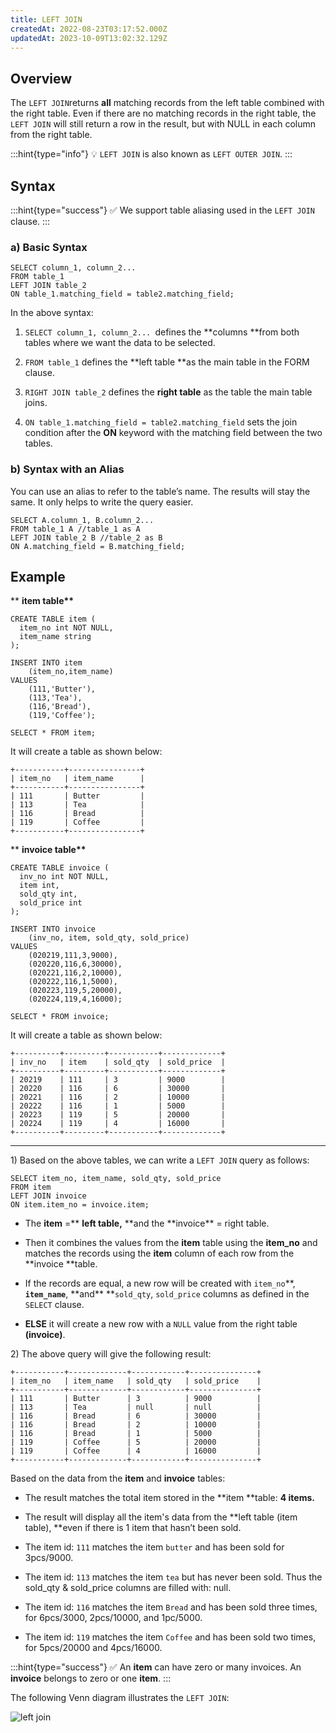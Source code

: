 ```yaml
---
title: LEFT JOIN
createdAt: 2022-08-23T03:17:52.000Z
updatedAt: 2023-10-09T13:02:32.129Z
---
```


## Overview

The `LEFT JOIN`returns **all** matching records from the left table combined with the right table. Even if there are no matching records in the right table, the `LEFT JOIN` will still return a row in the result, but with NULL in each column from the right table.&#x20;

:::hint{type="info"}
💡 `LEFT JOIN` is also known as `LEFT OUTER JOIN`.
:::

## Syntax

:::hint{type="success"}
✅ We support table aliasing used in the `LEFT JOIN` clause.
:::

### a) Basic Syntax

```pgsql
SELECT column_1, column_2...
FROM table_1
LEFT JOIN table_2
ON table_1.matching_field = table2.matching_field;
```

In the above syntax:

1.  `SELECT column_1, column_2... `defines the **columns **from both tables where we want the data to be selected.

2.  &#x20;`FROM table_1` defines the **left table **as the main table in the FORM clause.

3.  `RIGHT JOIN table_2` defines the **right table** as the table the main table joins.

4.  `ON table_1.matching_field = table2.matching_field` sets the join condition after the **ON** keyword with the matching field between the two tables.&#x20;

### b) Syntax with an Alias

You can use an alias to refer to the table’s name. The results will stay the same. It only helps to write the query easier.

```pgsql
SELECT A.column_1, B.column_2...
FROM table_1 A //table_1 as A
LEFT JOIN table_2 B //table_2 as B
ON A.matching_field = B.matching_field;
```

## Example

\*\* **item table\*\***

```pgsql
CREATE TABLE item (
  item_no int NOT NULL,
  item_name string
);

INSERT INTO item
    (item_no,item_name)
VALUES
    (111,'Butter'),
    (113,'Tea'),
    (116,'Bread'),
    (119,'Coffee');
```

```pgsql
SELECT * FROM item;
```

It will create a table as shown below:

```pgsql
+-----------+----------------+
| item_no   | item_name      |
+-----------+----------------+
| 111       | Butter         |
| 113       | Tea            |
| 116       | Bread          |
| 119       | Coffee         |
+-----------+----------------+
```

\*\* **invoice table\*\***

```pgsql
CREATE TABLE invoice (
  inv_no int NOT NULL,
  item int,
  sold_qty int,
  sold_price int
);

INSERT INTO invoice
    (inv_no, item, sold_qty, sold_price)
VALUES
    (020219,111,3,9000),
    (020220,116,6,30000),
    (020221,116,2,10000),
    (020222,116,1,5000),
    (020223,119,5,20000),
    (020224,119,4,16000);
```

```pgsql
SELECT * FROM invoice;
```

It will create a table as shown below:

```pgsql
+----------+---------+-----------+-------------+
| inv_no   | item    | sold_qty  | sold_price  |
+----------+---------+-----------+-------------+
| 20219    | 111     | 3         | 9000        |
| 20220    | 116     | 6         | 30000       |
| 20221    | 116     | 2         | 10000       |
| 20222    | 116     | 1         | 5000        |
| 20223    | 119     | 5         | 20000       |
| 20224    | 119     | 4         | 16000       |
+----------+---------+-----------+-------------+
```

---

1\) Based on the above tables, we can write a `LEFT JOIN` query as follows:

```pgsql
SELECT item_no, item_name, sold_qty, sold_price
FROM item
LEFT JOIN invoice
ON item.item_no = invoice.item;
```

- The **item** =\*\* **left table,** **and the **invoice\*\* = right table.

- Then it combines the values from the **item** table using the **item_no** and matches the records using the **item** column of each row from the **invoice **table.

- If the records are equal, a new row will be created with `item_no`**, **`item_name`**, **and\*\* \*\*`sold_qty`, `sold_price` columns as defined in the `SELECT` clause.

- **ELSE** it will create a new row with a `NULL` value from the right table **(invoice)**.&#x20;

2\) The above query will give the following result:

```pgsql
+-----------+-------------+------------+---------------+
| item_no   | item_name   | sold_qty   | sold_price    |
+-----------+-------------+------------+---------------+
| 111       | Butter      | 3          | 9000          |
| 113       | Tea         | null       | null          |
| 116       | Bread       | 6          | 30000         |
| 116       | Bread       | 2          | 10000         |
| 116       | Bread       | 1          | 5000          |
| 119       | Coffee      | 5          | 20000         |
| 119       | Coffee      | 4          | 16000         |
+-----------+-------------+------------+---------------+
```

Based on the data from the **item** and **invoice** tables:

- The result matches the total item stored in the **item **table: **4 items.**

- The result will display all the item's data from the **left table (item table), **even if there is 1 item that hasn’t been sold.

- The item id: `111` matches the item `butter` and has been sold for 3pcs/9000.

- The item id: `113` matches the item `tea` but has never been sold. Thus the sold_qty & sold_price columns are filled with: null.

- The item id: `116` matches the item `Bread` and has been sold three times, for 6pcs/3000, 2pcs/10000, and 1pc/5000.

- The item id: `119` matches the item `Coffee` and has been sold two times, for 5pcs/20000 and 4pcs/16000.

:::hint{type="success"}
✅ An **item** can have zero or many invoices. An **invoice** belongs to zero or one **item**.
:::

The following Venn diagram illustrates the `LEFT JOIN`:

![left join](../../../assets/left-join.png)
